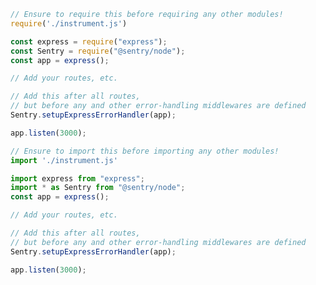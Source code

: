 ```javascript {tabTitle:CommonJS}
// Ensure to require this before requiring any other modules!
require('./instrument.js')

const express = require("express");
const Sentry = require("@sentry/node");
const app = express();

// Add your routes, etc.

// Add this after all routes,
// but before any and other error-handling middlewares are defined
Sentry.setupExpressErrorHandler(app);

app.listen(3000);
```

```javascript {tabTitle:ESM}
// Ensure to import this before importing any other modules!
import './instrument.js'

import express from "express";
import * as Sentry from "@sentry/node";
const app = express();

// Add your routes, etc.

// Add this after all routes,
// but before any and other error-handling middlewares are defined
Sentry.setupExpressErrorHandler(app);

app.listen(3000);
```
